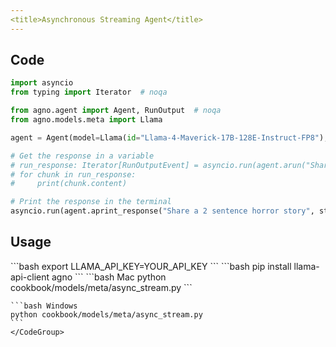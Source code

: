 ```yaml
---
<title>Asynchronous Streaming Agent</title>
---
```


## Code

```python cookbook/models/meta/llama/async_basic_stream.py
import asyncio
from typing import Iterator  # noqa

from agno.agent import Agent, RunOutput  # noqa
from agno.models.meta import Llama

agent = Agent(model=Llama(id="Llama-4-Maverick-17B-128E-Instruct-FP8"), markdown=True)

# Get the response in a variable
# run_response: Iterator[RunOutputEvent] = asyncio.run(agent.arun("Share a 2 sentence horror story", stream=True))
# for chunk in run_response:
#     print(chunk.content)

# Print the response in the terminal
asyncio.run(agent.aprint_response("Share a 2 sentence horror story", stream=True))
```

## Usage

<Steps>
  <Snippet file="create-venv-step.mdx" />

  <Step title="Set your LLAMA API key">
    ```bash
    export LLAMA_API_KEY=YOUR_API_KEY
    ```
  </Step>

  <Step title="Install libraries">
    ```bash
    pip install llama-api-client agno
    ```
  </Step>

  <Step title="Run Agent">
    <CodeGroup>
    ```bash Mac
    python cookbook/models/meta/async_stream.py
    ```

    ```bash Windows
    python cookbook/models/meta/async_stream.py
    ```
    </CodeGroup>
  </Step>
</Steps> 